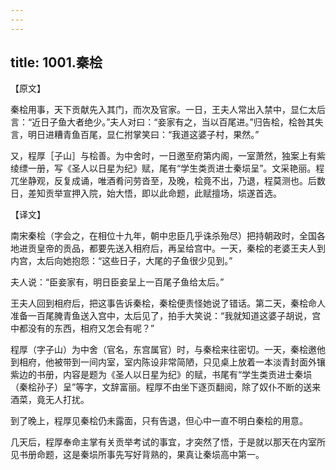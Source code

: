 ```yaml
---
---
---
```

title: 1001.秦桧
---



【原文】

秦桧用事，天下贡献先入其门，而次及官家。一日，王夫人常出入禁中，显仁太后言：“近日子鱼大者绝少。”夫人对曰：“妾家有之，当以百尾进。”归告桧，桧咎其失言，明日进糟青鱼百尾，显仁拊掌笑曰：“我道这婆子村，果然。”

又，程厚［子山］与桧善。为中舍时，一日邀至府第内阁，一室萧然，独案上有紫绫缥一册，写《圣人以日星为纪》赋，尾有“学生类贡进士秦埙呈”。文采艳丽。程兀坐静观，反复成诵，唯酒肴问劳沓至，及晚，桧竟不出，乃退，程莫测也。后数日，差知贡举宣押入院，始大悟，即以此命题，此赋擅场，埙遂首选。

【译文】

南宋秦桧（字会之，在相位十九年，朝中忠臣几乎诛杀殆尽）把持朝政时，全国各地进贡皇帝的贡品，都要先送入相府后，再呈给宫中。一天，秦桧的老婆王夫人到内宫，太后向她抱怨：“这些日子，大尾的子鱼很少见到。”

夫人说：“臣妾家有，明日臣妾呈上一百尾子鱼给太后。”

王夫人回到相府后，把这事告诉秦桧，秦桧便责怪她说了错话。第二天，秦桧命人准备一百尾腌青鱼送入宫中，太后见了，拍手大笑说：“我就知道这婆子胡说，宫中都没有的东西，相府又怎会有呢？”

程厚（字子山）为中舍（官名，东宫属官）时，与秦桧来往密切。一天，秦桧邀他到相府，他被带到一间内室，室内陈设非常简陋，只见桌上放着一本淡青封面外镶紫边的书册，内容是题为《圣人以日星为纪》的赋，书尾有“学生类贡进士秦埙（秦桧孙子）呈”等字，文辞富丽。程厚不由坐下逐页翻阅，除了奴仆不断的送来酒菜，竟无人打扰。

到了晚上，程厚见秦桧仍未露面，只有告退，但心中一直不明白秦桧的用意。

几天后，程厚奉命主掌有关贡举考试的事宜，才突然了悟，于是就以那天在内室所见书册命题，这是秦埙所事先写好背熟的，果真让秦埙高中第一。